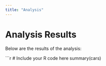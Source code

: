 ```yaml
---
title: "Analysis"
---
```


# Analysis Results

Below are the results of the analysis:

```r
# Include your R code here
summary(cars)